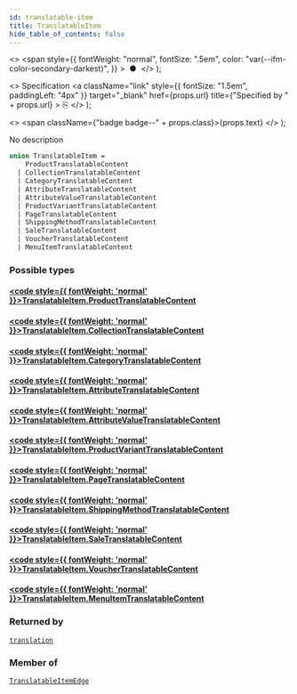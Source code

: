 ```yaml
---
id: translatable-item
title: TranslatableItem
hide_table_of_contents: false
---
```


  <>
    <span
      style={{
        fontWeight: "normal",
        fontSize: ".5em",
        color: "var(--ifm-color-secondary-darkest)",
      }}
    >
      &nbsp;●&nbsp;
    </span>
  </>
);

  <>
    Specification
    <a
      className="link"
      style={{ fontSize: "1.5em", paddingLeft: "4px" }}
      target="\_blank"
      href={props.url}
      title={"Specified by " + props.url}
    >
      ⎘
    </a>
  </>
);

  <>
    <span className={"badge badge--" + props.class}>{props.text}</span>
  </>
);

No description

```graphql
union TranslatableItem =
    ProductTranslatableContent
  | CollectionTranslatableContent
  | CategoryTranslatableContent
  | AttributeTranslatableContent
  | AttributeValueTranslatableContent
  | ProductVariantTranslatableContent
  | PageTranslatableContent
  | ShippingMethodTranslatableContent
  | SaleTranslatableContent
  | VoucherTranslatableContent
  | MenuItemTranslatableContent
```

### Possible types

#### [<code style={{ fontWeight: 'normal' }}>TranslatableItem.<b>ProductTranslatableContent</b></code>](../../../storefront/products/objects/product-translatable-content) <Badge class="secondary" text="object"/>

>

#### [<code style={{ fontWeight: 'normal' }}>TranslatableItem.<b>CollectionTranslatableContent</b></code>](../../../storefront/products/objects/collection-translatable-content) <Badge class="secondary" text="object"/>

>

#### [<code style={{ fontWeight: 'normal' }}>TranslatableItem.<b>CategoryTranslatableContent</b></code>](../../../storefront/products/objects/category-translatable-content) <Badge class="secondary" text="object"/>

>

#### [<code style={{ fontWeight: 'normal' }}>TranslatableItem.<b>AttributeTranslatableContent</b></code>](../../../storefront/attributes/objects/attribute-translatable-content) <Badge class="secondary" text="object"/>

>

#### [<code style={{ fontWeight: 'normal' }}>TranslatableItem.<b>AttributeValueTranslatableContent</b></code>](../../../storefront/attributes/objects/attribute-value-translatable-content) <Badge class="secondary" text="object"/>

>

#### [<code style={{ fontWeight: 'normal' }}>TranslatableItem.<b>ProductVariantTranslatableContent</b></code>](../../../storefront/products/objects/product-variant-translatable-content) <Badge class="secondary" text="object"/>

>

#### [<code style={{ fontWeight: 'normal' }}>TranslatableItem.<b>PageTranslatableContent</b></code>](../../../storefront/pages/objects/page-translatable-content) <Badge class="secondary" text="object"/>

>

#### [<code style={{ fontWeight: 'normal' }}>TranslatableItem.<b>ShippingMethodTranslatableContent</b></code>](../../../storefront/shipping/objects/shipping-method-translatable-content) <Badge class="secondary" text="object"/>

>

#### [<code style={{ fontWeight: 'normal' }}>TranslatableItem.<b>SaleTranslatableContent</b></code>](../../../storefront/discounts/objects/sale-translatable-content) <Badge class="secondary" text="object"/>

>

#### [<code style={{ fontWeight: 'normal' }}>TranslatableItem.<b>VoucherTranslatableContent</b></code>](../../../storefront/discounts/objects/voucher-translatable-content) <Badge class="secondary" text="object"/>

>

#### [<code style={{ fontWeight: 'normal' }}>TranslatableItem.<b>MenuItemTranslatableContent</b></code>](../../../storefront/miscellaneous/objects/menu-item-translatable-content) <Badge class="secondary" text="object"/>

>

### Returned by

[`translation`](../../../storefront/miscellaneous/queries/translation) <Badge class="secondary" text="query"/>

### Member of

[`TranslatableItemEdge`](../../../storefront/miscellaneous/objects/translatable-item-edge) <Badge class="secondary" text="object"/>
